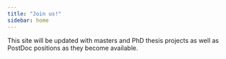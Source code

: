 ```yaml
---
title: "Join us!"
sidebar: home
---
```


This site will be updated with masters and PhD thesis projects as well as PostDoc positions as they become available.
